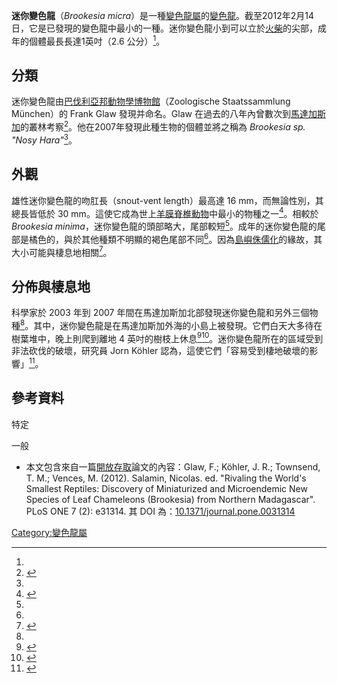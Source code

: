 {{Proofreader needed|en|:Brookesia micra}}

{{Speciesbox
| name = 迷你變色龍
| status = NT
| status_system = iucn3.1
| image = Brookesia micra on a match head.jpg
| genus = Brookesia
| species = micra
| authority = Glaw ''et al.'', 2012
}}
'''迷你變色龍'''（''Brookesia micra''）是一種[[變色龍屬|變色龍屬]]的[[變色龍|變色龍]]。截至2012年2月14日，它是已發現的變色龍中最小的一種。迷你變色龍小到可以立於[[火柴|火柴]]的尖部，成年的個體最長長達1英吋（2.6 公分）<ref name=Vences2012 />。

==分類==
迷你變色龍由[[巴伐利亞邦動物學博物館|巴伐利亞邦動物學博物館]]（Zoologische Staatssammlung München）的 Frank Glaw 發現并命名。Glaw 在過去的八年內曾數次到[[馬達加斯加|馬達加斯加]]的叢林考察<ref>{{cite news|last=Zukerman|first=Wendy|title=Itsy bitsy teeny weeny chameleons|url=http://www.newscientist.com/article/dn21478-itsy-bitsy-teeny-weeny-chameleons.html|accessdate=15 February 2012|newspaper=New Scientist|date=15 February 2012|archive-date=2015-04-23|archive-url=https://web.archive.org/web/20150423105827/http://www.newscientist.com/article/dn21478-itsy-bitsy-teeny-weeny-chameleons.html|dead-url=no}}</ref>。他在2007年發現此種生物的個體並將之稱為 ''Brookesia sp. "Nosy Hara"''<ref name="Vences2012" />。

==外觀==
雄性迷你變色龍的吻肛長（snout-vent length）最高達 16 mm，而無論性別，其總長皆低於 30 mm。這使它成為世上[[羊膜動物|羊膜]][[脊椎動物|脊椎動物]]中最小的物種之一<ref name="Vences2012">{{harvnb|Glaw|Köhler|Townsend|Vences|2012}}</ref>。相較於 ''Brookesia minima''，迷你變色龍的頭部略大，尾部較短<ref name="Vences2012" />。成年的迷你變色龍的尾部是橘色的，與於其他種類不明顯的褐色尾部不同<ref name="Vences2012" />。因為[[島嶼侏儒化|島嶼侏儒化]]的緣故，其大小可能與棲息地相關<ref name=wiredtiny>{{cite news|last=Mann|first=Adam|title=World’s Tiniest Chameleons Found in Madagascar|url=http://www.wired.com/wiredscience/2012/02/tiny-chameleons/|accessdate=15 February 2012|newspaper=Wired|date=14 February 2012|archive-date=2014-02-10|archive-url=https://web.archive.org/web/20140210184938/http://www.wired.com/wiredscience/2012/02/tiny-chameleons/|dead-url=no}}</ref>。

==分佈與棲息地==
科學家於 2003 年到 2007 年間在馬達加斯加北部發現迷你變色龍和另外三個物種<ref name="Mustain2012" />。其中，迷你變色龍是在馬達加斯加外海的小島上被發現。它們白天大多待在樹葉堆中，晚上則爬到離地 4 英吋的樹枝上休息<ref name="Mustain2012">{{cite news|last=Mustain|first=Andrea|title=World's Tiniest Chameleon Discovered|url=http://www.livescience.com/18481-world-tiniest-chameleon-discovered.html|archiveurl=https://www.webcitation.org/65SoQf8Yf?url=http://www.livescience.com/18481-world-tiniest-chameleon-discovered.html|archivedate=2012-02-15|deadurl=no|accessdate=15 February 2012|newspaper=Live Science|date=14 February 2012}}</ref><ref name=tinybbc>{{cite news|last=Davies|first=Ella|title=Tiny lizards found in Madagascar|url=http://www.bbc.co.uk/nature/17028940|accessdate=15 February 2012|newspaper=BBC Nature|date=15 February 2012|archive-date=2012-02-15|archive-url=https://web.archive.org/web/20120215185821/http://www.bbc.co.uk/nature/17028940|dead-url=no}}</ref>。迷你變色龍所在的區域受到非法砍伐的破壞，研究員 Jorn Köhler 認為，這使它們「容易受到棲地破壞的影響」<ref>{{cite web|url=http://www.torontosun.com/2012/02/15/worlds-tiniest-chameleon-discovered|title=World's tiniest chameleon discovered|publisher=[[Quebecor_Media|Quebecor Media]]|work=[[Toronto_Sun|Toronto Sun]]|date=15 February 2012|accessdate=15 February 2012|archive-date=2020-12-01|archive-url=https://web.archive.org/web/20201201092510/https://torontosun.com/2012/02/15/worlds-tiniest-chameleon-discovered|dead-url=no}}</ref>。

==參考資料==
{{Portal box|生物学|兩棲爬行動物}}
;特定
{{Reflist|2}}
;一般
{{refbegin}}
*本文包含來自一篇[[開放存取|開放存取]]論文的內容：Glaw, F.; Köhler, J. R.; Townsend, T. M.; Vences, M. (2012). Salamin, Nicolas. ed. "Rivaling the World's Smallest Reptiles: Discovery of Miniaturized and Microendemic New Species of Leaf Chameleons (Brookesia) from Northern Madagascar". PLoS ONE 7 (2): e31314. 其 DOI 為：[http://dx.doi.org/10.1371%2Fjournal.pone.0031314 10.1371/journal.pone.0031314]
{{refend}}

{{Commons category|Brookesia micra}}
{{Taxonbar|from=Q232278}}

[[Category:變色龍屬|Category:變色龍屬]]